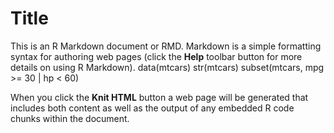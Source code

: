 Title
========================================================

This is an R Markdown document or RMD. Markdown is a simple formatting syntax for authoring web pages (click the **Help** toolbar button for more details on using R Markdown).
data(mtcars)
str(mtcars)
subset(mtcars, mpg >= 30 | hp < 60)





When you click the **Knit HTML** button a web page will be generated that includes both content as well as the output of any embedded R code chunks within the document.
